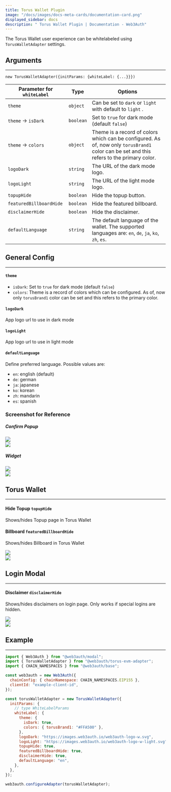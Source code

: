 ```yaml
---
title: Torus Wallet Plugin
image: "/docs/images/docs-meta-cards/documentation-card.png"
displayed_sidebar: docs
description: " Torus Wallet Plugin | Documentation - Web3Auth"
---
```



The Torus Wallet user experience can be whitelabeled using `TorusWalletAdapter` settings.

## Arguments

---

`new TorusWalletAdapter({initParams: {whiteLabel: {...}}})`

| Parameter for `whiteLabel` | Type      | Options                                                                                                                                   |
| -------------------------- | --------- | ----------------------------------------------------------------------------------------------------------------------------------------- |
| `theme`                    | `object`  | Can be set to `dark` or `light` with default to `light` .                                                                                 |
| `theme` -> `isDark`        | `boolean` | Set to `true` for dark mode (default `false`)                                                                                             |
| `theme` -> `colors`        | `object`  | Theme is a record of colors which can be configured. As of, now only `torusBrand1` color can be set and this refers to the primary color. |
| `logoDark`                 | `string`  | The URL of the dark mode logo.                                                                                                            |
| `logoLight`                | `string`  | The URL of the light mode logo.                                                                                                           |
| `topupHide`                | `boolean` | Hide the topup button.                                                                                                                    |
| `featuredBillboardHide`    | `boolean` | Hide the featured billboard.                                                                                                              |
| `disclaimerHide`           | `boolean` | Hide the disclaimer.                                                                                                                      |
| `defaultLanguage`          | `string`  | The default language of the wallet. The supported languages are: `en`, `de`, `ja`, `ko`, `zh`, `es`.                                      |

## General Config

---

#### `theme`

- `isDark`: Set to `true` for dark mode (default `false`)
- `colors`: Theme is a record of colors which can be configured. As of, now only `torusBrand1` color can be set and this refers to the primary color.

#### `logoDark`

App logo url to use in dark mode

#### `logoLight`

App logo url to use in light mode

#### `defaultLanguage`

Define preferred language. Possible values are:

- `en`: english (default)
- `de`: german
- `ja`: japanese
- `ko`: korean
- `zh`: mandarin
- `es`: spanish

### Screenshot for Reference

##### Confirm Popup

<div style={{ display: "flex", flexWrap: "wrap", gap: "10px" }}>
  <div style={{ flexBasis: "30%", flexGrow: "1", alignItems: "center" }}>
    <img style={{ display: "block", maxHeight: "500px", alignSelf: "center" }} src={Image8} />
  </div>
  <div style={{ flexBasis: "15%", flexGrow: "1", alignItems: "center" }}>
    <img style={{ display: "block", maxHeight: "500px", alignSelf: "center" }} src={Image9} />
  </div>
</div>

##### Widget

<div style={{ display: "flex", flexWrap: "wrap", gap: "10px" }}>
  <div style={{ flexBasis: "30%", flexGrow: "1", alignItems: "center" }}>
    <img style={{ display: "block", maxHeight: "500px", alignSelf: "center" }} src={Image10} />
  </div>
  <div style={{ flexBasis: "30%", flexGrow: "1", alignItems: "center" }}>
    <img style={{ display: "block", maxHeight: "500px", alignSelf: "center" }} src={Image11} />
  </div>
</div>

## Torus Wallet

---

#### Hide Topup `topupHide`

Shows/hides Topup page in Torus Wallet

#### Billboard `featuredBillboardHide`

Shows/hides Billboard in Torus Wallet

<div style={{ display: "flex", flexWrap: "wrap", gap: "10px" }}>
  <div style={{ flexBasis: "50%", flexGrow: "1", alignItems: "center" }}>
    <img style={{ display: "block", maxHeight: "500px", alignSelf: "center" }} src={Image12} />
  </div>
  <div style={{ flexBasis: "50%", flexGrow: "1", alignItems: "center" }}>
    <img style={{ display: "block", maxHeight: "500px", alignSelf: "center" }} src={Image13} />
  </div>
</div>

## Login Modal

---

#### Disclaimer `disclaimerHide`

Shows/hides disclaimers on login page. Only works if special logins are hidden.

<div style={{ display: "flex", flexWrap: "wrap", gap: "10px" }}>
  <div style={{ flexBasis: "15%", flexGrow: "1", alignItems: "center" }}>
    <img style={{ display: "block", maxHeight: "500px", alignSelf: "center" }} src={Image14} />
  </div>
  <div style={{ flexBasis: "30%", flexGrow: "1", alignItems: "center" }}>
    <img style={{ display: "block", maxHeight: "500px", alignSelf: "center" }} src={Image15} />
  </div>
</div>

## Example

---

```js
import { Web3Auth } from "@web3auth/modal";
import { TorusWalletAdapter } from "@web3auth/torus-evm-adapter";
import { CHAIN_NAMESPACES } from "@web3auth/base";

const web3auth = new Web3Auth({
  chainConfig: { chainNamespace: CHAIN_NAMESPACES.EIP155 },
  clientId: "example-client-id",
});

const torusWalletAdapter = new TorusWalletAdapter({
  initParams: {
    // type WhiteLabelParams
    whiteLabel: {
      theme: {
        isDark: true,
        colors: { torusBrand1: "#FFA500" },
      },
      logoDark: "https://images.web3auth.io/web3auth-logo-w.svg",
      logoLight: "https://images.web3auth.io/web3auth-logo-w-light.svg",
      topupHide: true,
      featuredBillboardHide: true,
      disclaimerHide: true,
      defaultLanguage: "en",
    },
  },
});

web3auth.configureAdapter(torusWalletAdapter);
```
